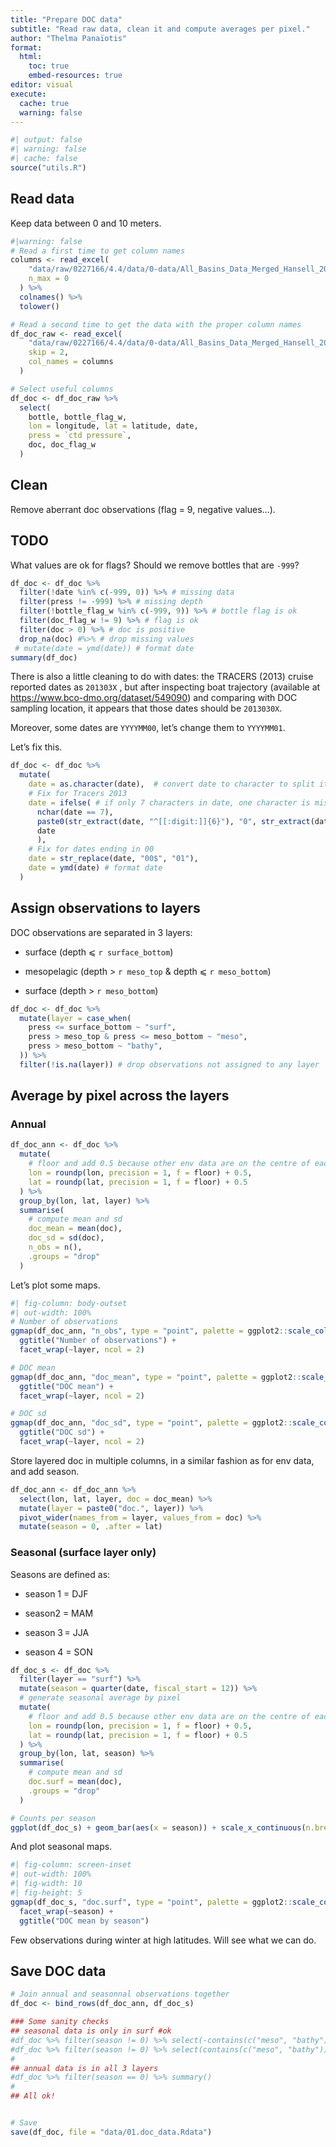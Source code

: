 ```yaml
---
title: "Prepare DOC data"
subtitle: "Read raw data, clean it and compute averages per pixel."
author: "Thelma Panaïotis"
format:
  html:
    toc: true
    embed-resources: true
editor: visual
execute:
  cache: true
  warning: false
---
```


```r
#| output: false
#| warning: false
#| cache: false
source("utils.R")
```

## Read data

Keep data between 0 and 10 meters.

```r
#|warning: false
# Read a first time to get column names
columns <- read_excel(
    "data/raw/0227166/4.4/data/0-data/All_Basins_Data_Merged_Hansell_2022.xlsx", 
    n_max = 0
  ) %>% 
  colnames() %>% 
  tolower()

# Read a second time to get the data with the proper column names
df_doc_raw <- read_excel(
    "data/raw/0227166/4.4/data/0-data/All_Basins_Data_Merged_Hansell_2022.xlsx",
    skip = 2, 
    col_names = columns
  )

# Select useful columns
df_doc <- df_doc_raw %>%
  select(
    bottle, bottle_flag_w,
    lon = longitude, lat = latitude, date,
    press = `ctd pressure`,
    doc, doc_flag_w
  )
```

## Clean

Remove aberrant doc observations (flag = 9, negative values…).

::: callout-warning
## TODO

What values are ok for flags? Should we remove bottles that are `-999`?
:::

```r
df_doc <- df_doc %>%
  filter(!date %in% c(-999, 0)) %>% # missing data
  filter(press != -999) %>% # missing depth
  filter(!bottle_flag_w %in% c(-999, 9)) %>% # bottle flag is ok
  filter(doc_flag_w != 9) %>% # flag is ok
  filter(doc > 0) %>% # doc is positive
  drop_na(doc) #%>% # drop missing values
 # mutate(date = ymd(date)) # format date
summary(df_doc)
```

There is also a little cleaning to do with dates: the TRACERS (2013) cruise reported dates as `201303X` , but after inspecting boat trajectory (available at <https://www.bco-dmo.org/dataset/549090>) and comparing with DOC sampling location, it appears that those dates should be `2013030X`.

Moreover, some dates are `YYYYMM00`, let’s change them to `YYYYMM01`.

Let’s fix this.

```r
df_doc <- df_doc %>% 
  mutate(
    date = as.character(date),  # convert date to character to split it
    # Fix for Tracers 2013
    date = ifelse( # if only 7 characters in date, one character is missing, add a 0 before the last character
      nchar(date == 7),
      paste0(str_extract(date, "^[[:digit:]]{6}"), "0", str_extract(date, "[[:digit:]]{1}$")),
      date
      ),
    # Fix for dates ending in 00
    date = str_replace(date, "00$", "01"),
    date = ymd(date) # format date
  )
```

## Assign observations to layers

DOC observations are separated in 3 layers:

-   surface (depth ⩽ `r surface_bottom`)

-   mesopelagic (depth \> `r meso_top` & depth ⩽ `r meso_bottom`)

-   surface (depth \> `r meso_bottom`)

```r
df_doc <- df_doc %>% 
  mutate(layer = case_when(
    press <= surface_bottom ~ "surf",
    press > meso_top & press <= meso_bottom ~ "meso",
    press > meso_bottom ~ "bathy",
  )) %>% 
  filter(!is.na(layer)) # drop observations not assigned to any layer
```

## Average by pixel across the layers

### Annual

```r
df_doc_ann <- df_doc %>%
  mutate(
    # floor and add 0.5 because other env data are on the centre of each pixel
    lon = roundp(lon, precision = 1, f = floor) + 0.5,
    lat = roundp(lat, precision = 1, f = floor) + 0.5
  ) %>%
  group_by(lon, lat, layer) %>%
  summarise(
    # compute mean and sd
    doc_mean = mean(doc),
    doc_sd = sd(doc),
    n_obs = n(),
    .groups = "drop"
  ) 
```

Let’s plot some maps.

```r
#| fig-column: body-outset
#| out-width: 100%
# Number of observations
ggmap(df_doc_ann, "n_obs", type = "point", palette = ggplot2::scale_colour_viridis_c(option = "cividis", trans = "log10", direction = -1)) +
  ggtitle("Number of observations") +
  facet_wrap(~layer, ncol = 2)

# DOC mean
ggmap(df_doc_ann, "doc_mean", type = "point", palette = ggplot2::scale_colour_viridis_c(option = "A", trans = "log10")) + 
  ggtitle("DOC mean") +
  facet_wrap(~layer, ncol = 2)

# DOC sd
ggmap(df_doc_ann, "doc_sd", type = "point", palette = ggplot2::scale_colour_viridis_c()) + 
  ggtitle("DOC sd") +
  facet_wrap(~layer, ncol = 2)
```

Store layered doc in multiple columns, in a similar fashion as for env data, and add season.

```r
df_doc_ann <- df_doc_ann %>% 
  select(lon, lat, layer, doc = doc_mean) %>% 
  mutate(layer = paste0("doc.", layer)) %>% 
  pivot_wider(names_from = layer, values_from = doc) %>% 
  mutate(season = 0, .after = lat)
```

### Seasonal (surface layer only)

Seasons are defined as:

-   season 1 = DJF

-   season2 = MAM

-   season 3 = JJA

-   season 4 = SON

```r
df_doc_s <- df_doc %>% 
  filter(layer == "surf") %>% 
  mutate(season = quarter(date, fiscal_start = 12)) %>% 
  # generate seasonal average by pixel
  mutate(
    # floor and add 0.5 because other env data are on the centre of each pixel
    lon = roundp(lon, precision = 1, f = floor) + 0.5,
    lat = roundp(lat, precision = 1, f = floor) + 0.5
  ) %>%
  group_by(lon, lat, season) %>%
  summarise(
    # compute mean and sd
    doc.surf = mean(doc),
    .groups = "drop"
  ) 

# Counts per season
ggplot(df_doc_s) + geom_bar(aes(x = season)) + scale_x_continuous(n.breaks = 3, expand = c(0,0))
```

And plot seasonal maps.

```r
#| fig-column: screen-inset
#| out-width: 100%
#| fig-width: 10
#| fig-height: 5
ggmap(df_doc_s, "doc.surf", type = "point", palette = ggplot2::scale_colour_viridis_c(option = "A", trans = "log10")) + 
  facet_wrap(~season) +
  ggtitle("DOC mean by season")
```

Few observations during winter at high latitudes. Will see what we can do.

## Save DOC data

```r
# Join annual and seasonnal observations together
df_doc <- bind_rows(df_doc_ann, df_doc_s)

### Some sanity checks
## seasonal data is only in surf #ok
#df_doc %>% filter(season != 0) %>% select(-contains(c("meso", "bathy"))) %>% summary()
#df_doc %>% filter(season != 0) %>% select(contains(c("meso", "bathy"))) %>% summary()
#
## annual data is in all 3 layers
#df_doc %>% filter(season == 0) %>% summary()
#
## All ok!


# Save
save(df_doc, file = "data/01.doc_data.Rdata")
```
